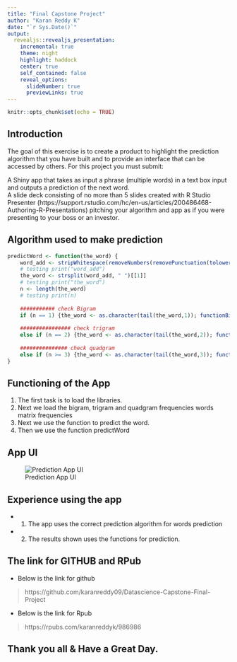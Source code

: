 ```yaml
---
title: "Final Capstone Project"
author: "Karan Reddy K"
date: "`r Sys.Date()`"
output: 
  revealjs::revealjs_presentation:
    incremental: true
    theme: night
    highlight: haddock
    center: true
    self_contained: false
    reveal_options:
      slideNumber: true
      previewLinks: true
---
```


```r
knitr::opts_chunk$set(echo = TRUE)
```


## Introduction
The goal of this exercise is to create a product to highlight the prediction algorithm that you have built and to provide an interface that can be accessed by others. For this project you must submit:<br>

A Shiny app that takes as input a phrase (multiple words) in a text box input and outputs a prediction of the next word.<br>
A slide deck consisting of no more than 5 slides created with R Studio Presenter (https://support.rstudio.com/hc/en-us/articles/200486468-Authoring-R-Presentations) pitching your algorithm and app as if you were presenting to your boss or an investor.<br>



## Algorithm used to make prediction
```r
predictWord <- function(the_word) {
    word_add <- stripWhitespace(removeNumbers(removePunctuation(tolower(the_word),preserve_intra_word_dashes = TRUE)))
    # testing print("word_add")
    the_word <- strsplit(word_add, " ")[[1]]
    # testing print("the_word")
    n <- length(the_word)
    # testing print(n)
    
    ########### check Bigram
    if (n == 1) {the_word <- as.character(tail(the_word,1)); functionBigram(the_word)}
    
    ################ check trigram
    else if (n == 2) {the_word <- as.character(tail(the_word,2)); functionTrigram(the_word)}
    
    ############### check quadgram
    else if (n >= 3) {the_word <- as.character(tail(the_word,3)); functionQuadgram(the_word)}
}
```



## Functioning of the App

1. The first task  is to load the libraries.
2. Next we load the bigram, trigram and quadgram frequencies words matrix frequencies
3. Next we use the function to predict the word.
4. Then we use the function predictWord

## App UI

![Prediction App UI](img/shinyapp-ui.png)

## Experience using the app

- 1. The app uses the correct prediction algorithm for words prediction
- 2. The results shown uses the functions for prediction.

## The link for GITHUB and RPub

- Below is the link for github 

> https://github.com/karanreddy09/Datascience-Capstone-Final-Project

- Below is the link for Rpub

> https://rpubs.com/karanreddyk/986986


## Thank you all & Have a Great Day.

